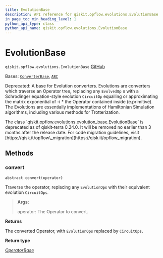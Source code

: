 ```yaml
---
title: EvolutionBase
description: API reference for qiskit.opflow.evolutions.EvolutionBase
in_page_toc_min_heading_level: 1
python_api_type: class
python_api_name: qiskit.opflow.evolutions.EvolutionBase
---
```


# EvolutionBase

<span id="qiskit.opflow.evolutions.EvolutionBase" />

`qiskit.opflow.evolutions.EvolutionBase` [GitHub](https://github.com/qiskit/qiskit/tree/stable/0.25/qiskit/opflow/evolutions/evolution_base.py "view source code")

Bases: [`ConverterBase`](qiskit.opflow.converters.ConverterBase "qiskit.opflow.converters.converter_base.ConverterBase"), [`ABC`](https://docs.python.org/3/library/abc.html#abc.ABC "(in Python v3.12)")

Deprecated: A base for Evolution converters. Evolutions are converters which traverse an Operator tree, replacing any `EvolvedOp` e with a Schrodinger equation-style evolution `CircuitOp` equalling or approximating the matrix exponential of -i \* the Operator contained inside (e.primitive). The Evolutions are essentially implementations of Hamiltonian Simulation algorithms, including various methods for Trotterization.

<Admonition title="Deprecated since version 0.24.0" type="danger">
  The class `qiskit.opflow.evolutions.evolution_base.EvolutionBase` is deprecated as of qiskit-terra 0.24.0. It will be removed no earlier than 3 months after the release date. For code migration guidelines, visit [https://qisk.it/opflow\_migration](https://qisk.it/opflow_migration).
</Admonition>

## Methods

### convert

<span id="qiskit.opflow.evolutions.EvolutionBase.convert" />

`abstract convert(operator)`

Traverse the operator, replacing any `EvolutionOps` with their equivalent evolution `CircuitOps`.

> **Args:**
>
> operator: The Operator to convert.

**Returns**

The converted Operator, with `EvolutionOps` replaced by `CircuitOps`.

**Return type**

[*OperatorBase*](qiskit.opflow.OperatorBase "qiskit.opflow.operator_base.OperatorBase")

